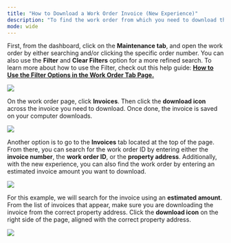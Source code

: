 ---
title: "How to Download a Work Order Invoice (New Experience)"
description: "To find the work order from which you need to download the invoices, there are 2 possible ways:"
mode: wide
---

First, from the dashboard, click on the **Maintenance tab**, and open the work order by either searching and/or clicking the specific order number. You can also use the **Filter** and **Clear Filters** option for a more refined search. To learn more about how to use the Filter, check out this help guide: [**How to Use the Filter Options in the Work Order Tab Page.**](/s/topic/0TO5e000000h9wqGAA/How-to-Use-the-Filter-Options-in-the-Work-Order-Tab-Page)


<Frame>
  <img src="/images/rtaImage-466.jpg"/>
</Frame>

On the work order page, click **Invoices**. Then click the **download icon** across the invoice you need to download. Once done, the invoice is saved on your computer downloads.

<Frame>
  <img src="/images/rtaImage-467.jpg"/>
</Frame>


Another option is to go to the **Invoices** tab located at the top of the page. From there, you can search for the work order ID by entering either the **invoice number**, the **work order ID**, or the **property address**. Additionally, with the new experience, you can also find the work order by entering an estimated invoice amount you want to download.

<Frame>
  <img src="/images/rtaImage-468.jpg"/>
</Frame>

For this example, we will search for the invoice using an **estimated amount**. From the list of invoices that appear, make sure you are downloading the invoice from the correct property address. Click the **download icon** on the right side of the page, aligned with the correct property address.

<Frame>
  <img src="/images/rtaImage-469.jpg"/>
</Frame>
